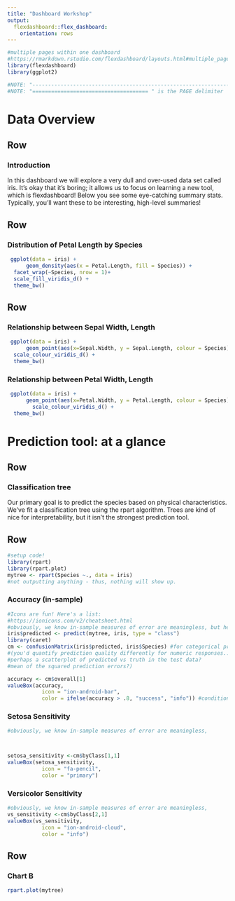 ---
title: "Dashboard Workshop"
output: 
  flexdashboard::flex_dashboard:
    orientation: rows
---

```{r setup, include=FALSE}
#multiple pages within one dashboard
#https://rmarkdown.rstudio.com/flexdashboard/layouts.html#multiple_pages
library(flexdashboard)
library(ggplot2)

#NOTE: "-----------------------------------------------------------------------" is the section delimiter
#NOTE: "===================================== " is the PAGE delimiter

```
Data Overview
===================================== 

Row {data-height=200}
-----------------------------------------------------------------------

### Introduction

In this dashboard we will explore a very dull and over-used data set called iris. It's okay that it's boring; it allows us to focus on learning a new tool, which is flexdashboard! Below you see some eye-catching summary stats. Typically, you'll want these to be interesting, high-level summaries!


Row {data-height=400}
-----------------------------------------------------------------------

### Distribution of Petal Length by Species

```{r, fig.width = 15}
 ggplot(data = iris) +
      geom_density(aes(x = Petal.Length, fill = Species)) +
  facet_wrap(~Species, nrow = 1)+
  scale_fill_viridis_d() +
  theme_bw()

```


Row {data-height=400}
-----------------------------------------------------------------------

### Relationship between Sepal Width, Length

```{r}
 ggplot(data = iris) +
      geom_point(aes(x=Sepal.Width, y = Sepal.Length, colour = Species))+
  scale_colour_viridis_d() +
  theme_bw()

```

### Relationship between Petal Width, Length

```{r}
 ggplot(data = iris) +
      geom_point(aes(x=Petal.Width, y = Petal.Length, colour = Species))+
        scale_colour_viridis_d() +
  theme_bw()
```


Prediction tool: at a glance
===================================== 

Row {data-height=150}
-----------------------------------------------------------------------

### Classification tree

Our primary goal is to predict the species based on physical characteristics. We've fit a classification tree using the rpart algorithm. Trees are kind of nice for interpretability, but it isn't the strongest prediction tool. 

Row
-----------------------------------------------------------------------

```{r, echo=FALSE}
#setup code!
library(rpart)
library(rpart.plot)
mytree <- rpart(Species ~., data = iris)
#not outputting anything - thus, nothing will show up.
```

### Accuracy (in-sample)

```{r}
#Icons are fun! Here's a list:
#https://ionicons.com/v2/cheatsheet.html
#obviously, we know in-sample measures of error are meaningless, but here we go
iris$predicted <- predict(mytree, iris, type = "class")
library(caret)
cm <- confusionMatrix(iris$predicted, iris$Species) #for categorical prediction 
#(you'd quantify prediction quality differently for numeric responses...
#perhaps a scatterplot of predicted vs truth in the test data? 
#mean of the squared prediction errors?)

accuracy <- cm$overall[1]
valueBox(accuracy, 
           icon = "ion-android-bar",
           color = ifelse(accuracy > .8, "success", "info")) #conditional coloring!


```

### Setosa Sensitivity

```{r}
#obviously, we know in-sample measures of error are meaningless,



setosa_sensitivity <-cm$byClass[1,1]
valueBox(setosa_sensitivity, 
           icon = "fa-pencil",
           color = "primary")


```

### Versicolor Sensitivity

```{r}
#obviously, we know in-sample measures of error are meaningless,
vs_sensitivity <-cm$byClass[2,1]
valueBox(vs_sensitivity, 
           icon = "ion-android-cloud",
           color = "info")


```


Row
-----------------------------------------------------------------------
### Chart B

```{r}


rpart.plot(mytree)

```


